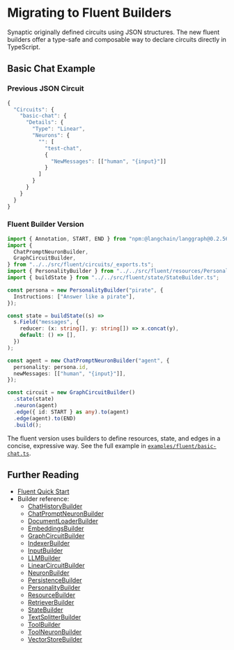 # Migrating to Fluent Builders

Synaptic originally defined circuits using JSON structures. The new fluent builders offer a type-safe and composable way to declare circuits directly in TypeScript.

## Basic Chat Example

### Previous JSON Circuit

```ts
{
  "Circuits": {
    "basic-chat": {
      "Details": {
        "Type": "Linear",
        "Neurons": {
          "": [
            "test-chat",
            {
              "NewMessages": [["human", "{input}"]]
            }
          ]
        }
      }
    }
  }
}
```

### Fluent Builder Version

```ts
import { Annotation, START, END } from "npm:@langchain/langgraph@0.2.56";
import {
  ChatPromptNeuronBuilder,
  GraphCircuitBuilder,
} from "../../src/fluent/circuits/_exports.ts";
import { PersonalityBuilder } from "../../src/fluent/resources/PersonalityBuilder.ts";
import { buildState } from "../../src/fluent/state/StateBuilder.ts";

const persona = new PersonalityBuilder("pirate", {
  Instructions: ["Answer like a pirate"],
});

const state = buildState((s) =>
  s.Field("messages", {
    reducer: (x: string[], y: string[]) => x.concat(y),
    default: () => [],
  })
);

const agent = new ChatPromptNeuronBuilder("agent", {
  personality: persona.id,
  newMessages: [["human", "{input}"]],
});

const circuit = new GraphCircuitBuilder()
  .state(state)
  .neuron(agent)
  .edge({ id: START } as any).to(agent)
  .edge(agent).to(END)
  .build();
```

The fluent version uses builders to define resources, state, and edges in a concise, expressive way. See the full example in [`examples/fluent/basic-chat.ts`](../../examples/fluent/basic-chat.ts).


## Further Reading

- [Fluent Quick Start](./quick-start.mdx)
- Builder reference:
  - [ChatHistoryBuilder](../reference/ChatHistoryBuilder.mdx)
  - [ChatPromptNeuronBuilder](../reference/ChatPromptNeuronBuilder.mdx)
  - [DocumentLoaderBuilder](../reference/DocumentLoaderBuilder.mdx)
  - [EmbeddingsBuilder](../reference/EmbeddingsBuilder.mdx)
  - [GraphCircuitBuilder](../reference/GraphCircuitBuilder.mdx)
  - [IndexerBuilder](../reference/IndexerBuilder.mdx)
  - [InputBuilder](../reference/InputBuilder.mdx)
  - [LLMBuilder](../reference/LLMBuilder.mdx)
  - [LinearCircuitBuilder](../reference/LinearCircuitBuilder.mdx)
  - [NeuronBuilder](../reference/NeuronBuilder.mdx)
  - [PersistenceBuilder](../reference/PersistenceBuilder.mdx)
  - [PersonalityBuilder](../reference/PersonalityBuilder.mdx)
  - [ResourceBuilder](../reference/ResourceBuilder.mdx)
  - [RetrieverBuilder](../reference/RetrieverBuilder.mdx)
  - [StateBuilder](../reference/StateBuilder.mdx)
  - [TextSplitterBuilder](../reference/TextSplitterBuilder.mdx)
  - [ToolBuilder](../reference/ToolBuilder.mdx)
  - [ToolNeuronBuilder](../reference/ToolNeuronBuilder.mdx)
  - [VectorStoreBuilder](../reference/VectorStoreBuilder.mdx)
